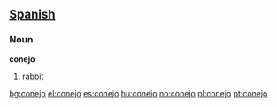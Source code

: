 == [[Spanish]] ==

===Noun===
'''conejo'''

# [[rabbit]]

[[bg:conejo]]
[[el:conejo]]
[[es:conejo]]
[[hu:conejo]]
[[no:conejo]]
[[pl:conejo]]
[[pt:conejo]]